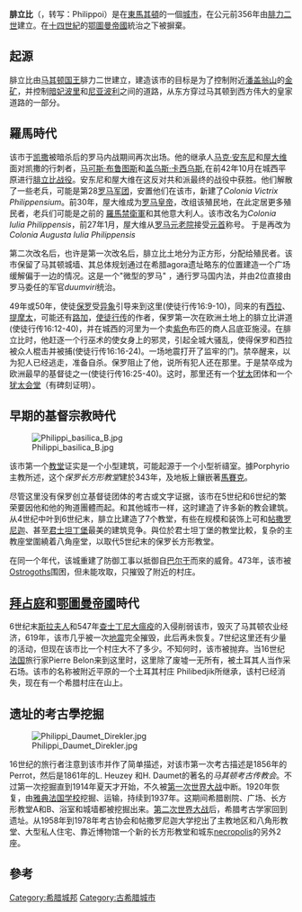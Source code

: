 {{多個問題|
{{roughtranslation|time=2016-07-18T08:00:55+00:00}}
{{update|time=2016-07-18T08:00:55+00:00}}
{{unreferenced|time=2016-07-18T07:50:13+00:00}}
}}
{{noteTA
|1 = zh:鄂圖曼; zh-cn:奥斯曼; zh-tw:鄂圖曼; zh-hk:鄂圖曼;
}}
{{Infobox ancient site
| title = 腓立比
| native_name = Φίλιπποι
| alternate_name = 
| image = Philippi city center.jpg
| alt = 
| caption = 市中心废墟：前景是广场，背景是市场和长方形教堂
| map_type = Greece
| map_alt = 
| coordinates = {{coord|41|00|47|N|24|17|11|E|region:GR_type:landmark_source:dewiki|display=title,inline}}
| location = [[希臘|希臘]][[東馬其頓-色雷斯|東馬其頓-色雷斯]]
| region =[[馬其頓_(希臘)|馬其頓]]
| type = 村莊
| part_of = 
| length = 
| width = 
| area = 
| height = 
| builder = 
| material = 
| built = 公元前356年
| abandoned = 14世紀
| epochs = 
| cultures = 
| dependency_of = 
| occupants = 
| event = 
| excavations = 
| archaeologists = 
| condition = 
| ownership = 
| management = 
| public_access = 
| website = <!-- {{URL|example.com}} -->
| notes = 
}}
{{世界遗产概要表
| site_img = File:1729 early christian cathedral with temple ruins in foreground.jpg
| site_img_capt = 腓立比废墟
| site_img_width = 250px
| zh_name = 腓立比考古遺跡
| en_name = Archaeological Site of Philippi
| fr_name =Site archéologique de Philippes
| country = {{GRE}}
| Region = 欧洲和北美地区
| criterion_c = (iii)(iv)
| rg_year = 2016年
| ex_rg_year = 
| remarks = 
| ID = http://whc.unesco.org/en/list/1517
| map_img = 
| map_img_width = 
| locmapin = Greece
| relief = 1
| latitude = 41.0147262
| longitude = 24.2830838
| map_caption = 腓立比在希腊的位置
}}
'''腓立比'''（{{lang-grc|Φἱλιπποι}}，转写：Philippoi）是在[[東馬其頓|東馬其頓]]的一個[[城市|城市]]，在公元前356年由[[腓力二世_(馬其頓)|腓力二世]]建立。在[[十四世紀|十四世紀]]的[[鄂圖曼帝國|鄂圖曼帝國]]統治之下被摒棄。

== 起源 ==
腓立比由[[马其顿国王|马其顿国王]]腓力二世建立，建造该市的目标是为了控制附近[[潘盖翁山|潘盖翁山]]的[[金矿|金矿]]，并控制[[暗妃波里|暗妃波里]]和[[尼亚波利|尼亚波利]]之间的道路，从东方穿过马其顿到西方伟大的皇家道路的一部分。

== 羅馬時代 ==
该市于[[凯撒|凯撒]]被暗杀后的罗马内战期间再次出场。他的继承人[[马克·安东尼|马克·安东尼]]和[[屋大维|屋大维]]面对凯撒的行刺者，[[马可斯·布鲁图斯|马可斯·布鲁图斯]]和[[盖乌斯·卡西乌斯|盖乌斯·卡西乌斯]],在前42年10月在城西平原进行[[腓立比战役|腓立比战役]]。安东尼和屋大维在这反对共和派最终的战役中获胜。他们解散了一些老兵，可能是第28[[罗马军团|罗马军团]]，安置他们在该市，新建了''Colonia Victrix Philippensium''。前30年，屋大维成为[[罗马皇帝|罗马皇帝]]，改组该殖民地，在此定居更多殖民者，老兵们可能是之前的 [[羅馬禁衛軍|羅馬禁衛軍]]和其他意大利人。该市改名为''Colonia Iulia Philippensis''，前27年1月，屋大维从[[罗马元老院|罗马元老院]]接受[[元首制|元首]]称号。 于是再改为''Colonia Augusta Iulia Philippensis''

第二次改名后，也许是第一次改名后，腓立比土地分为正方形，分配给殖民者。该市保留了马其顿城墙、其总体规划通过在希腊agora遗址略东的位置建造一个广场缓解偏于一边的情况。这是一个"微型的罗马" ，通行罗马国内法，并由2位直接由罗马委任的军官''duumviri''统治。

49年或50年，使徒[[保罗|保罗]]受[[异象|异象]]引导来到这里(使徒行传16:9-10)，同来的有[[西拉|西拉]]、[[提摩太|提摩太]]，可能还有[[路加|路加]]，[[使徒行传|使徒行传]]的作者，保罗第一次在欧洲土地上的腓立比讲道(使徒行传16:12-40)，并在城西的河里为一个卖[[紫色|紫色]]布匹的商人吕底亚施浸。在腓立比时，他赶逐一个行巫术的使女身上的邪灵，引起全城大骚乱，使得保罗和西拉被众人棍击并被捕(使徒行传16:16-24)。一场地震打开了监牢的门。禁卒醒来，以为犯人已经逃走，准备自杀。保罗阻止了他，说所有犯人还在那里。于是禁卒成为欧洲最早的基督徒之一(使徒行传16:25-40)。这时，那里还有一个[[犹太|犹太]]团体和一个[[犹太会堂|犹太会堂]]（有碑刻证明）。

== 早期的基督宗教時代 ==
[[File:Philippi_basilica_B.jpg|thumb]]

该市第一个[[教堂|教堂]]证实是一个小型建筑，可能起源于一个小型祈禱室。據Porphyrio主教所述，这个''保罗长方形教堂''建於343年，及地板上鑲嵌著[[馬賽克|馬賽克]]。 

尽管这里没有保罗创立基督徒团体的考古或文字证据，该市在5世纪和6世纪的繁荣要因他和他的殉道團體而起。和其他城市一样，这时建造了许多新的教会建筑。从4世纪中叶到6世纪末，腓立比建造了7个教堂，有些在规模和装饰上可和[[帖撒罗尼迦|帖撒罗尼迦]]、甚至[[君士坦丁堡|君士坦丁堡]]最美的建筑竞争。與位於君士坦丁堡的教堂比較，复杂的主教座堂圍繞着八角座堂，以取代5世纪末的保罗长方形教堂。 

在同一个年代，该城重建了防御工事以抵御自[[巴尔干|巴尔干]]而來的威脅。473年，该市被[[Ostrogoths|Ostrogoths]]围困，但未能攻取，只摧毁了附近的村庄。

== [[拜占庭|拜占庭]]和[[鄂圖曼帝國|鄂圖曼帝國]]時代 ==
6世纪末[[斯拉夫人|斯拉夫人]]和547年[[查士丁尼大瘟疫|查士丁尼大瘟疫]]的入侵削弱该市，毁灭了马其顿农业经济，619年，该市几乎被一次[[地震|地震]]完全摧毁，此后再未恢复。7世纪这里还有少量的活动，但现在该市比一个村庄大不了多少。不知何时，该市被抛弃。当16世纪[[法国|法国]]旅行家Pierre Belon来到这里时，这里除了废墟一无所有，被土耳其人当作采石场。该市的名称被附近平原的一个土耳其村庄 Philibedjik所继承，该村已经消失，现在有一个希腊村庄在山上。

== 遗址的考古學挖掘 ==
[[File:Philippi_Daumet_Direkler.jpg|thumb]]

16世纪的旅行者注意到该市并作了简单描述，对该市第一次考古描述是1856年的Perrot，然后是1861年的L. Heuzey 和H. Daumet的著名的''马其顿考古传教会''。不过第一次挖掘直到1914年夏天才开始，不久被[[第一次世界大战|第一次世界大战]]中断。1920年恢复，由[[雅典法国学校|雅典法国学校]]挖掘、运输，持续到1937年。这期间希腊剧院、广场、长方形教堂A和B、浴室和城墙都被挖掘出来。[[第二次世界大战|第二次世界大战]]后，希腊考古学家回到遗址。从1958年到1978年考古协会和帖撒罗尼迦大学挖出了主教地区和八角形教堂、大型私人住宅、靠近博物馆一个新的长方形教堂和城东[[necropolis|necropolis]]的另外2座。 

== 參考 ==

[[Category:希腊城邦|Category:希腊城邦]]
[[Category:古希腊城市|Category:古希腊城市]]